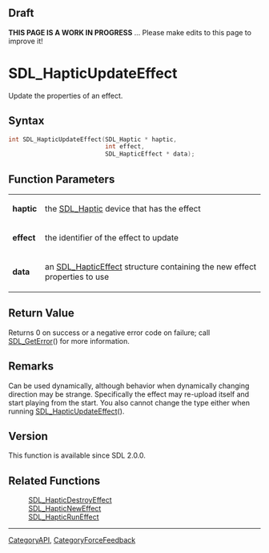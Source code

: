 
== Draft ==


'''THIS PAGE IS A WORK IN PROGRESS''' ... Please make edits to this page to improve it!


= SDL_HapticUpdateEffect =

Update the properties of an effect.

== Syntax ==

<syntaxhighlight lang='c'>
int SDL_HapticUpdateEffect(SDL_Haptic * haptic,
                           int effect,
                           SDL_HapticEffect * data);
</syntaxhighlight>

== Function Parameters ==

{|
|'''haptic'''
|the [[SDL_Haptic]] device that has the effect
|-
|'''effect'''
|the identifier of the effect to update
|-
|'''data'''
|an [[SDL_HapticEffect]] structure containing the new effect properties to use
|}

== Return Value ==

Returns 0 on success or a negative error code on failure; call
[[SDL_GetError]]() for more information.



== Remarks ==

Can be used dynamically, although behavior when dynamically changing
direction may be strange. Specifically the effect may re-upload itself and
start playing from the start. You also cannot change the type either when
running [[SDL_HapticUpdateEffect]]().

== Version ==

This function is available since SDL 2.0.0.



== Related Functions ==

:[[SDL_HapticDestroyEffect]]
:[[SDL_HapticNewEffect]]
:[[SDL_HapticRunEffect]]

----
[[CategoryAPI]], [[CategoryForceFeedback]]



